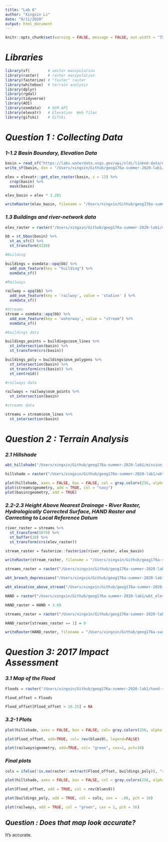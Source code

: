 ```yaml
---
title: "Lab 6"
author: "Xingxin Li"
date: "9/11/2020"
output: html_document
---
```


```r
knitr::opts_chunk$set(warning = FALSE, message = FALSE, out.width = "75%", fig.align = 'center')
```

# _Libraries_
```r
library(sf)        # vector manipulation
library(raster)    # raster manipulation
library(fasterize) # "faster" raster
library(whitebox)  # terrain analysis
library(dplyr)
library(rgdal)
library(tidyverse)
library(AOI)
library(osmdata)   # OSM API
library(elevatr)   # Elevation  Web Tiles
library(gifski)    # Gifski
```

# _Question 1 : Collecting Data_
### _1-1.2 Basin Boundary, Elevation Data_
```r
basin = read_sf("https://labs.waterdata.usgs.gov/api/nldi/linked-data/nwissite/USGS-11119750/basin/")
write_sf(basin, dsn = "/Users/xingxin/Github/geog176a-summer-2020-lab1/USGS-11119750.gpkg")

elev = elevatr::get_elev_raster(basin, z = 13) %>% 
  crop(basin) %>%
  mask(basin)

elev_basin = elev * 3.281

writeRaster(elev_basin, filename = "/Users/xingxin/Github/geog176a-summer-2020-lab1/mission-creek-basin-elev.tif", overwrite = TRUE)

```

### _1.3 Buildings and river-network data_
```r
elev_raster = raster("/Users/xingxin/Github/geog176a-summer-2020-lab1/mission-creek-basin-elev.tif")

bb = st_bbox(basin) %>%
  st_as_sfc() %>%
  st_transform(4326)

#Building

buildings = osmdata::opq(bb) %>% 
  add_osm_feature(key = "building") %>% 
  osmdata_sf()

#Railways

railway = opq(bb) %>% 
  add_osm_feature(key = 'railway', value = 'station' ) %>%
  osmdata_sf()

#Streams
stream = osmdata::opq(bb) %>% 
  add_osm_feature(key = 'waterway', value = "stream") %>%
  osmdata_sf() 

#buildings data

buildings_points = buildings$osm_lines %>% 
  st_intersection(basin) %>%
  st_transform(crs(basin)) 

buildings_poly = buildings$osm_polygons %>% 
  st_intersection(basin) %>%
  st_transform(crs(basin)) %>%
  st_centroid()

#railways data

railways = railway$osm_points %>% 
  st_intersection(basin) 

#streams data

streams = stream$osm_lines %>% 
  st_intersection(basin) 
```

# _Question 2 : Terrain Analysis_
### _2.1 Hillshade_
```r
wbt_hillshade("/Users/xingxin/Github/geog176a-summer-2020-lab1/mission-creek-basin-elev.tif","/Users/xingxin/Github/geog176a-summer-2020-lab1/wbt-hillside.tif")
```


```r
hillshade = raster("/Users/xingxin/Github/geog176a-summer-2020-lab1/wbt-hillside.tif")

plot(hillshade, axes = FALSE, box = FALSE, col = gray.colors(256, alpha = 0.5), main = "Hillshade", legend = FALSE)
plot(streams$geometry, add = TRUE, col = "navy")
plot(basin$geometry, add = TRUE)
```


### _2.2-2.3 Height Above Nearest Drainage - River Raster, Hydrologically Corrected Surface, HAND Raster and Correcting to Local Reference Datum_
```r
river_raster = streams %>%
  st_transform(5070) %>%
  st_buffer(10) %>%
  st_transform(crs(elev_raster))

stream_raster = fasterize::fasterize(river_raster, elev_basin)

writeRaster(stream_raster, filename = "/Users/xingxin/Github/geog176a-summer-2020-lab1/river-raster.tif", overwrite = TRUE)
```


```r
streams_raster = raster("/Users/xingxin/Github/geog176a-summer-2020-lab1/river-raster.tif")

wbt_breach_depressions("/Users/xingxin/Github/geog176a-summer-2020-lab1/mission-creek-basin-elev.tif","/Users/xingxin/Github/geog176a-summer-2020-lab1/hydro-corr-surf-elev.tif")

wbt_elevation_above_stream("/Users/xingxin/Github/geog176a-summer-2020-lab1/hydro-corr-surf-elev.tif","/Users/xingxin/Github/geog176a-summer-2020-lab1/river-raster.tif", "/Users/xingxin/Github/geog176a-summer-2020-lab1/wbt_elevation_above_stream.tif")

```


```r
HAND = raster("/Users/xingxin/Github/geog176a-summer-2020-lab1/wbt_elevation_above_stream.tif")

HAND_raster = HAND + 3.69

streams_raster = raster("/Users/xingxin/Github/geog176a-summer-2020-lab1/river-raster.tif")

HAND_raster[streams_raster == 1] = 0

writeRaster(HAND_raster, filename = "/Users/xingxin/Github/geog176a-summer-2020-lab1/hand-raster.tif", overwrite = TRUE)

```


# _Question 3: 2017 Impact Assessment_
### _3.1 Map of the Flood_
```r

Floods = raster("/Users/xingxin/Github/geog176a-summer-2020-lab1/hand-raster.tif")

Flood_offset = Floods

Flood_offset[Flood_offset > 10.25] = NA

```

### _3.2-1 Plots_
```r
plot(hillshade, axes = FALSE, box = FALSE, col= gray.colors(256, alpha = .5), legend=FALSE)

plot(Flood_offset, add=TRUE, col= rev(blues9), legend=FALSE)

plot(railways$geometry, add=TRUE, col= "green", cex=1, pch=16)
```


### _Final plots_
```r
cols = ifelse(!is.na(raster::extract(Flood_offset, buildings_poly)), "red", "black")

plot(hillshade, axes = FALSE, box = FALSE, col = gray.colors(256, alpha = 0.5), legend = FALSE, main = paste(sum(cols =="red"), "impacted building", "10.02 foot stage"), cex = 0.5)

plot(Flood_offset, add = TRUE, col = rev(blues9))

plot(buildings_poly, add = TRUE, col = cols, cex =  .08, pch = 16)

plot(railways, add = TRUE, col = "green", cex = 1, pch = 16)

```
## _Question : Does that map look accurate?_
It's accurate.


